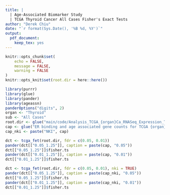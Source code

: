 ```yaml
---
title: |
  | Age-Associated Biomarker Study
  | TCGA Thyroid Cancer All Cases Fisher's Exact Tests
author: "Derek Chiu"
date: "`r format(Sys.Date(), '%B %d, %Y')`"
output: 
  pdf_document:
    keep_tex: yes
---
```


```r
knitr::opts_chunk$set(
	echo = FALSE,
	message = FALSE,
	warning = FALSE
)
knitr::opts_knit$set(root.dir = here::here())
```

```r
library(purrr)
library(glue)
library(pander)
library(ageassn)
panderOptions("digits", 2)
organ <- "Thyroid"
sub <- "All Cases"
root.dir <- glue("main/code/Analysis_TCGA_{organ}Ca_RNASeq_Expression_Trends/{gsub(' ', '', sub)}/tables/")
cap <- glue("ER binding and age associated gene counts for TCGA {organ} cancer data, {sub}, FDR")
cap_nki <- paste("NKI", cap)
```

```r
dct <- tcga_fet(root.dir, fdr = c(0.05, 0.01))
pander(dct[["0.05_1.25"]], caption = paste(cap, "0.05"))
dct[["0.05_1.25"]]$fisher.ts
pander(dct[["0.01_1.25"]], caption = paste(cap, "0.01"))
dct[["0.01_1.25"]]$fisher.ts
```

```r
dct <- tcga_fet(root.dir, fdr = c(0.05, 0.01), nki = TRUE)
pander(dct[["0.05_1.25"]], caption = paste(cap_nki, "0.05"))
dct[["0.05_1.25"]]$fisher.ts
pander(dct[["0.01_1.25"]], caption = paste(cap_nki, "0.01"))
dct[["0.01_1.25"]]$fisher.ts
```
